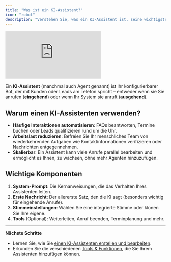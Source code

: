 ```yaml
---
title: "Was ist ein KI-Assistent?"
icon: "robot"
description: "Verstehen Sie, was ein KI-Assistent ist, seine wichtigsten Komponenten und wie er Ihre Telefoninteraktionen automatisieren kann"
---
```

<iframe
  className="w-full aspect-video rounded-xl"
  src="https://www.youtube.com/embed/S3119sL0LCw"
  title="Famulor AI Explained: Automate Your Phone Calls with AI (No-Code Setup!)"
  frameBorder="0"
  allow="accelerometer; autoplay; clipboard-write; encrypted-media; gyroscope; picture-in-picture"
  allowFullScreen
></iframe>

Ein **KI-Assistent** (manchmal auch Agent genannt) ist Ihr konfigurierbarer Bot, der mit Kunden oder Leads am Telefon spricht – entweder wenn sie Sie anrufen (**eingehend**) oder wenn Ihr System sie anruft (**ausgehend**).

## Warum einen KI-Assistenten verwenden?

- **Häufige Interaktionen automatisieren**: FAQs beantworten, Termine buchen oder Leads qualifizieren rund um die Uhr.
- **Arbeitslast reduzieren**: Befreien Sie Ihr menschliches Team von wiederkehrenden Aufgaben wie Kontaktinformationen verifizieren oder Nachrichten entgegennehmen.
- **Skalierbar**: Ein Assistent kann viele Anrufe parallel bearbeiten und ermöglicht es Ihnen, zu wachsen, ohne mehr Agenten hinzuzufügen.

## Wichtige Komponenten

1. **System-Prompt**: Die Kernanweisungen, die das Verhalten Ihres Assistenten leiten.
2. **Erste Nachricht**: Der allererste Satz, den die KI sagt (besonders wichtig für eingehende Anrufe).
3. **Stimmeinstellungen**: Wählen Sie eine integrierte Stimme oder klonen Sie Ihre eigene.
4. **Tools** (Optional): Weiterleiten, Anruf beenden, Terminplanung und mehr.

---

**Nächste Schritte**

- Lernen Sie, wie Sie [einen KI-Assistenten erstellen und bearbeiten](/ai-assistants/creating-and-editing).
- Erkunden Sie die verschiedenen [Tools & Funktionen](/ai-assistants/tools-and-functions), die Sie Ihrem Assistenten hinzufügen können. 